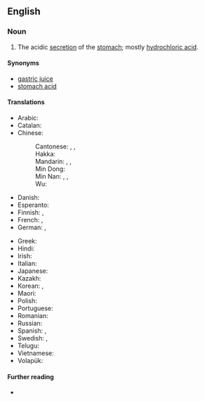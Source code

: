 ==English==

===Noun===
{{en-noun|~}}

# {{lb|en|biochemistry}} The acidic [[secretion]] of the [[stomach]]; mostly [[hydrochloric acid]].

====Synonyms====
* [[gastric juice]]
* [[stomach acid]]

====Translations====
{{trans-top|acidic secretion of the stomach}}
* Arabic: {{t|ar|عُصَارَة هَضْمِيَّة|f|tr=ʿuṣāra haḍmiya}}
* Catalan: {{t|ca|àcid gàstric|m}}
* Chinese:
*: Cantonese: {{t|yue|胃酸|tr=wai6 syun1}}, {{t|yue|胃液|tr=wai6 jik6}}, {{t|yue|胃汁|tr=wai6 zap1}}
*: Hakka: {{t|hak|胃酸|tr=vi-sôn}}
*: Mandarin: {{t+|cmn|胃酸|tr=wèisuān}}, {{t+|cmn|胃液|tr=wèiyè}}, {{t|cmn|胃汁|tr=wèizhī}}
*: Min Dong: {{t|cdo|胃酸|tr=ôi-sŏng}}
*: Min Nan: {{t+|nan|刺酸|tr=chhiah-sng}}, {{t|nan|胃酸|tr=ūi-sng}}, {{t|nan|胃液|tr=ūi-e̍k}}
*: Wu: {{t|wuu|胃酸|tr=3hhue soe}}
* Danish: {{t|da|mavesaft|c}}
* Esperanto: {{t|eo|stomaksuko}}
* Finnish: {{t|fi|mahaneste}}, {{t|fi|vatsahappo}}
* French: {{t|fr|acide gastrique|m}}, {{t|fr|suc gastrique|m}}
* German: {{t+|de|Magensäure|f}}, {{t+|de|Magensaft|m}}
{{trans-mid}}
* Greek: {{t|el|[[γαστρικός|γαστρικό]] [[οξύ]]|n}}
* Hindi: {{t-needed|hi}}
* Irish: {{t|ga|aigéad goile|m}}
* Italian: {{t|it|succo gastrico|m}}
* Japanese: {{t+|ja|胃酸|tr=いさん, isan}}
* Kazakh: {{t|kk|қарын сөлі}}
* Korean: {{t+|ko|위산}}, {{t+|ko|위액}}
* Maori: {{t|mi|waikawa puku}}
* Polish: {{t|pl|kwas żołądkowy|m}}
* Portuguese: {{t|pt|ácido gástrico|m}}
* Romanian: {{t+|ro|suc gastric|n}}
* Russian: {{t+|ru|желу́дочный сок|m}}
* Spanish: {{t|es|ácido gástrico|m}}, {{t|es|jugo gástrico|m}}
* Swedish: {{t+|sv|magsyra|c}}, {{t+|sv|magsaft|c}}
* Telugu: {{t|te|జీర్ణరసము}}
* Vietnamese: {{t|vi|dịch vị}}
* Volapük: {{t|vo|stomägavaet}}
{{trans-bottom}}

====Further reading====
* {{pedialite}}